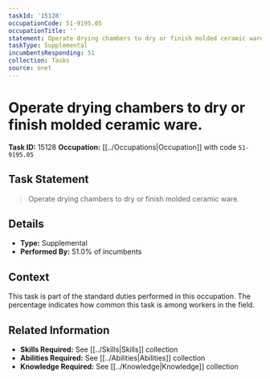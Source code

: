 ```yaml
---
taskId: '15128'
occupationCode: 51-9195.05
occupationTitle: ''
statement: Operate drying chambers to dry or finish molded ceramic ware.
taskType: Supplemental
incumbentsResponding: 51
collection: Tasks
source: onet
---
```

# Operate drying chambers to dry or finish molded ceramic ware.

**Task ID:** 15128
**Occupation:** [[../Occupations|Occupation]] with code `51-9195.05`

## Task Statement

> Operate drying chambers to dry or finish molded ceramic ware.

## Details

- **Type:** Supplemental
- **Performed By:** 51.0% of incumbents

## Context

This task is part of the standard duties performed in this occupation. The percentage indicates how common this task is among workers in the field.

## Related Information

- **Skills Required:** See [[../Skills|Skills]] collection
- **Abilities Required:** See [[../Abilities|Abilities]] collection
- **Knowledge Required:** See [[../Knowledge|Knowledge]] collection
